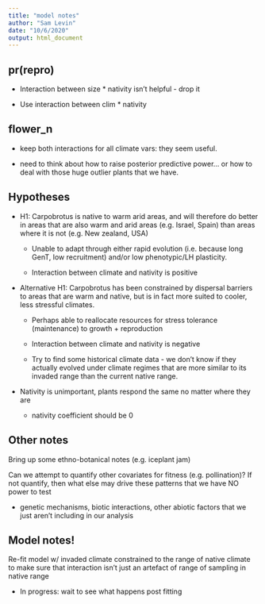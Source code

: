 ```yaml
---
title: "model notes"
author: "Sam Levin"
date: "10/6/2020"
output: html_document
---
```



## pr(repro)

- Interaction between size * nativity isn't helpful - drop it

- Use interaction between clim * nativity

## flower_n

- keep both interactions for all climate vars: they seem useful.

- need to think about how to raise posterior predictive power... or how to deal with those huge outlier plants that we have.

## Hypotheses

- H1: Carpobrotus is native to warm arid areas, and will therefore do better in areas that are also warm and arid areas (e.g. Israel, Spain) than areas where it is not (e.g. New zealand, USA) 

  - Unable to adapt through either rapid evolution (i.e. because long GenT, low recruitment) and/or low phenotypic/LH plasticity.
  
  - Interaction between climate and nativity is positive

- Alternative H1: Carpobrotus has been constrained by dispersal barriers to areas that are warm and native, but is in fact more suited to cooler, less stressful climates.

  - Perhaps able to reallocate resources for stress tolerance (maintenance) to growth + reproduction
  
  - Interaction between climate and nativity is negative
  
  - Try to find some historical climate data - we don't know if they actually evolved under climate regimes that are more similar to its invaded range than the current native range.
  
- Nativity is unimportant, plants respond the same no matter where they are

  - nativity coefficient should be 0

## Other notes

Bring up some ethno-botanical notes (e.g. iceplant jam)

Can we attempt to quantify other covariates for fitness (e.g. pollination)? If not quantify, then what else may drive these patterns that we have NO power to test 

  - genetic mechanisms, biotic interactions, other abiotic factors that we just aren't including in our analysis

## Model notes!

Re-fit model w/ invaded climate constrained to the range of native climate to make sure that interaction isn't just an artefact of range of sampling in native range

  - In progress: wait to see what happens post fitting